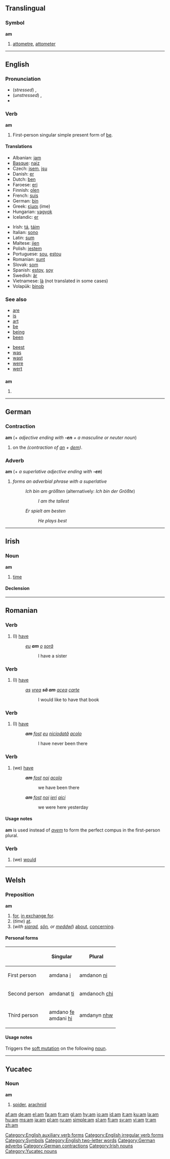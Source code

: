 {{see|ám|Am|AM|a.m.|-am|.am}}
{{wikipedia|AM}}
==Translingual==

===Symbol===
'''am'''

# [[attometre]], [[attometer]]

----

==English==
{{rank|go|how|long|120|am|way|even|say}}

===Pronunciation===
*(''stressed'') {{IPA|/ˈæm/}}, {{SAMPA|/"{m/}}
*(''unstressed'') {{IPA|/əm/}}, {{SAMPA|/@m/}}
*{{audio|en-us-am.ogg|Audio (US)}}

===Verb===
'''am'''

# First-person singular simple present form of [[be]].

====Translations====
{{top}}
*Albanian: [[jam]]
*[[Basque]]: [[naiz]]
*Czech: [[jsem]], [[jsu]]
*Danish: [[er]]
*Dutch: [[ben]]
*Faroese: [[eri]]
*Finnish: [[olen]]
*French: [[suis]]
*German: [[bin]]
*Greek: [[είμαι]] (íme)
*Hungarian: [[vagyok]]
*Icelandic: [[er]]
{{mid}}
*Irish: [[tá]], [[táim]]
*Italian: [[sono]]
*Latin: [[sum]]
*Maltese: [[jien]]
*Polish: [[jestem]]
*Portuguese: [[sou]], [[estou]]
*Romanian: [[sunt]]
*Slovak: [[som#Slovak|som]]
*Spanish: [[estoy]], [[soy]]
*Swedish: [[är]]
*Vietnamese: [[là]] (not translated in some cases)
*Volapük: [[binob]]
{{bottom}}

===See also===
{{top2}}
*[[are]]
*[[is]]
*[[art]]
*[[be]]
*[[being]]
*[[been]]
{{mid2}}
*[[beest]]
*[[was]]
*[[wast]]
*[[were]]
*[[wert]]
{{bottom}}

==={{abbreviation}}===
'''am'''

# {{alternative spelling of|a.m.}}

[[Category:English auxiliary verb forms]]
[[Category:English irregular verb forms]]
[[Category:Symbols]]
[[Category:English two-letter words]]

----

==German==

===Contraction===
'''am''' (+ ''adjective ending with '''-en''' + a masculine or neuter noun'')

# on the ''(contraction of [[an#German|an]] + [[dem#German|dem]])''.

===Adverb===
'''am''' (+ ''a superlative adjective ending with '''-en''''')

# ''forms an adverbial phrase with a superlative''
#:''Ich bin am größten'' (alternatively: ''Ich bin der Größte'')
#::''I am the tallest''
#:''Er spielt am besten''
#::''He plays best''

[[Category:German adverbs]]
[[Category:German contractions]]

----

==Irish==

===Noun===
'''am''' {{m}}

# [[time]]

====Declension====
{{ga noun m3|a|m|ma|manna}}

[[Category:Irish nouns]]

----

==Romanian==

===Verb===
{{ro-verbform|avea|person=1s|time=pres|tense=ind}}

# (I) [[have]]
#:''[[eu]] '''am''' [[o]] [[soră]]''
#::I have a sister

===Verb===
{{ro-verbform|avea|person=1s|time=pres|tense=sub}}

# (I) [[have]]
#:''[[aş]] [[vrea]] '''să am''' [[acea]] [[carte]]''
#::I would like to have that book

===Verb===
{{ro-aux|avea|person=1s|tense=comp}}

# (I) [[have]]
#:'''''am''' [[fost]] [[eu]] [[niciodată]] [[acolo]]''
#::I have never been there

===Verb===
{{ro-aux|avea|person=1p|tense=comp}}

# (we) [[have]]
#:'''''am''' [[fost]] [[noi]] [[acolo]]''
#::we have been there
#:'''''am''' [[fost]] [[noi]] [[ieri]] [[aici]]''
#::we were here yesterday

====Usage notes====
'''am''' is used instead of ''[[avem]]'' to form the perfect compus in the first-person plural.

===Verb===
{{ro-aux|avea|person=1p|tense=c}}

# (we) [[would]]

----

==Welsh==

===Preposition===
'''am'''

# [[for]], [[in exchange for]].
# (''time'') [[at#English|at]].
# (''with [[siarad]], [[sôn]], or [[meddwl]]'') [[about]], [[concerning]].

====Personal forms====
{{rfc-header|Personal forms}}

{| class="wikitable"
|-
!
!Singular
!Plural
|-
!First person
| amdana [[i#Welsh|i]]
| amdanon [[ni#Welsh|ni]]
|-
!Second person
| amdanat [[ti#Welsh|ti]]
| amdanoch [[chi#Welsh|chi]]
|-
!Third person
| amdano [[fe#Welsh|fe]] <br /> amdani [[hi#Welsh|hi]]
| amdanyn [[nhw#Welsh|nhw]]
|}

====Usage notes====

Triggers the [[soft mutation]] on the following [[noun]].

----

==Yucatec==

===Noun===
'''am'''

# [[spider]], [[arachnid]]

[[Category:Yucatec nouns]]

[[af:am]]
[[de:am]]
[[el:am]]
[[fa:am]]
[[fr:am]]
[[gl:am]]
[[hy:am]]
[[io:am]]
[[id:am]]
[[it:am]]
[[ku:am]]
[[la:am]]
[[hu:am]]
[[ms:am]]
[[ja:am]]
[[pl:am]]
[[ru:am]]
[[simple:am]]
[[sl:am]]
[[fi:am]]
[[sv:am]]
[[vi:am]]
[[tr:am]]
[[zh:am]]